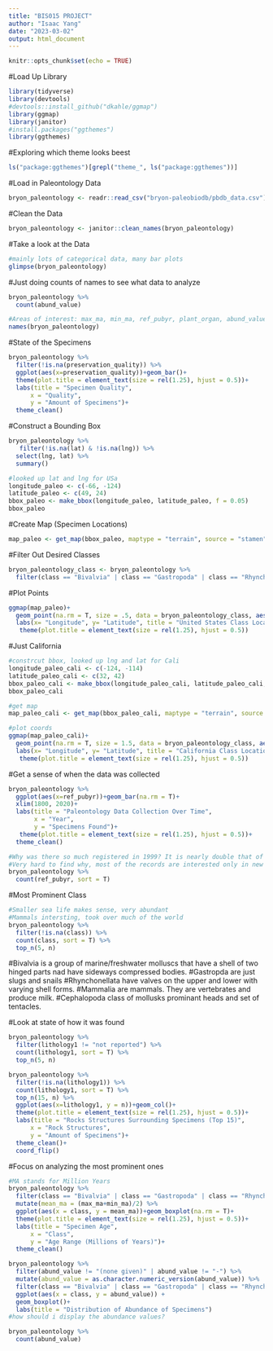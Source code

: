 ---
title: "BIS015 PROJECT"
author: "Isaac Yang"
date: "2023-03-02"
output: html_document
---

```{r setup, include=FALSE}
knitr::opts_chunk$set(echo = TRUE)
```

#Load Up Library
```{r}
library(tidyverse)
library(devtools)
#devtools::install_github("dkahle/ggmap")
library(ggmap)
library(janitor)
#install.packages("ggthemes")
library(ggthemes)
```
#Exploring which theme looks beest
```{r}
ls("package:ggthemes")[grepl("theme_", ls("package:ggthemes"))]
```


#Load in Paleontology Data
```{r}
bryon_paleontology <- readr::read_csv("bryon-paleobiodb/pbdb_data.csv")
```
#Clean the Data
```{r}
bryon_paleontology <- janitor::clean_names(bryon_paleontology)
```

#Take a look at the Data
```{r}
#mainly lots of categorical data, many bar plots
glimpse(bryon_paleontology)
```

#Just doing counts of names to see what data to analyze
```{r}
bryon_paleontology %>% 
  count(abund_value)
```


```{r}
#Areas of interest: max_ma, min_ma, ref_pubyr, plant_organ, abund_value, state/county, the lithification ones, pres_mode, bioerosion, have up to phylum
names(bryon_paleontology)
```

#State of the Specimens
```{r}
bryon_paleontology %>%
  filter(!is.na(preservation_quality)) %>% 
  ggplot(aes(x=preservation_quality))+geom_bar()+
  theme(plot.title = element_text(size = rel(1.25), hjust = 0.5))+
  labs(title = "Specimen Quality",
      x = "Quality",
      y = "Amount of Specimens")+
  theme_clean()
```

#Construct a Bounding Box
```{r}
bryon_paleontology %>% 
   filter(!is.na(lat) & !is.na(lng)) %>% 
  select(lng, lat) %>% 
  summary()
```
```{r}
#looked up lat and lng for USa
longitude_paleo <- c(-66, -124)
latitude_paleo <- c(49, 24)
bbox_paleo <- make_bbox(longitude_paleo, latitude_paleo, f = 0.05)
bbox_paleo
```

#Create Map (Specimen Locations)
```{r}
map_paleo <- get_map(bbox_paleo, maptype = "terrain", source = "stamen")
```
#Filter Out Desired Classes
```{r}
bryon_paleontology_class <- bryon_paleontology %>% 
  filter(class == "Bivalvia" | class == "Gastropoda" | class == "Rhynchonellata" | class == "Mammalia" | class == "Cephalopoda")
```

#Plot Points
```{r}
ggmap(map_paleo)+
  geom_point(na.rm = T, size = .5, data = bryon_paleontology_class, aes(lng, lat, color = class)) +
  labs(x= "Longitude", y= "Latitude", title = "United States Class Locations")+
   theme(plot.title = element_text(size = rel(1.25), hjust = 0.5))
```

#Just California
```{r}
#constrcut bbox, looked up lng and lat for Cali
longitude_paleo_cali <- c(-124, -114)
latitude_paleo_cali <- c(32, 42)
bbox_paleo_cali <- make_bbox(longitude_paleo_cali, latitude_paleo_cali, f = 0.05)
bbox_paleo_cali
```

```{r}
#get map
map_paleo_cali <- get_map(bbox_paleo_cali, maptype = "terrain", source = "stamen")
```

```{r}
#plot coords
ggmap(map_paleo_cali)+
  geom_point(na.rm = T, size = 1.5, data = bryon_paleontology_class, aes(lng, lat, color = class)) +
  labs(x= "Longitude", y= "Latitude", title = "California Class Locations")+
   theme(plot.title = element_text(size = rel(1.25), hjust = 0.5))
```


#Get a sense of when the data was collected
```{r}
bryon_paleontology %>% 
  ggplot(aes(x=ref_pubyr))+geom_bar(na.rm = T)+
  xlim(1800, 2020)+
  labs(title = "Paleontology Data Collection Over Time",
       x = "Year",
       y = "Specimens Found")+
   theme(plot.title = element_text(size = rel(1.25), hjust = 0.5))+
  theme_clean()
```

```{r}
#Why was there so much registered in 1999? It is nearly double that of the year in second place.
#Very hard to find why, most of the records are interested only in new discoveries
bryon_paleontology %>% 
  count(ref_pubyr, sort = T)
```

#Most Prominent Class
```{r}
#Smaller sea life makes sense, very abundant
#Mammals intersting, took over much of the world
bryon_paleontology %>%
  filter(!is.na(class)) %>%  
  count(class, sort = T) %>% 
  top_n(5, n)
```

#Bivalvia is a group of marine/freshwater molluscs that have a shell of two hinged parts nad have sideways compressed bodies.
#Gastropda are just slugs and snails
#Rhynchonellata have valves on the upper and lower with varying shell forms.
#Mammalia are mammals. They are vertebrates and produce milk.
#Cephalopoda class of mollusks prominant heads and set of tentacles.

#Look at state of how it was found
```{r}
bryon_paleontology %>%
  filter(lithology1 != "not reported") %>%  
  count(lithology1, sort = T) %>% 
  top_n(5, n)
```


```{r}
bryon_paleontology %>%
  filter(!is.na(lithology1)) %>%
  count(lithology1, sort = T) %>% 
  top_n(15, n) %>% 
  ggplot(aes(x=lithology1, y = n))+geom_col()+
  theme(plot.title = element_text(size = rel(1.25), hjust = 0.5))+
  labs(title = "Rocks Structures Surrounding Specimens (Top 15)",
      x = "Rock Structures",
      y = "Amount of Specimens")+
  theme_clean()+
  coord_flip()
```

#Focus on analyzing the most prominent ones
```{r}
#MA stands for Million Years
bryon_paleontology %>%
  filter(class == "Bivalvia" | class == "Gastropoda" | class == "Rhynchonellata" | class == "Mammalia" | class == "Cephalopoda") %>% 
  mutate(mean_ma = (max_ma+min_ma)/2) %>% 
  ggplot(aes(x = class, y = mean_ma))+geom_boxplot(na.rm = T)+
  theme(plot.title = element_text(size = rel(1.25), hjust = 0.5))+
  labs(title = "Specimen Age",
      x = "Class",
      y = "Age Range (Millions of Years)")+
  theme_clean()
```

```{r}
bryon_paleontology %>%
  filter(abund_value != "(none given)" | abund_value != "-") %>% 
  mutate(abund_value = as.character.numeric_version(abund_value)) %>% 
  filter(class == "Bivalvia" | class == "Gastropoda" | class == "Rhynchonellata" | class == "Mammalia" | class == "Cephalopoda") %>%
  ggplot(aes(x = class, y = abund_value)) + 
  geom_boxplot()+ 
  labs(title = "Distribution of Abundance of Specimens")
#how should i display the abundance values?
```
```{r}
bryon_paleontology %>% 
  count(abund_value)
```

